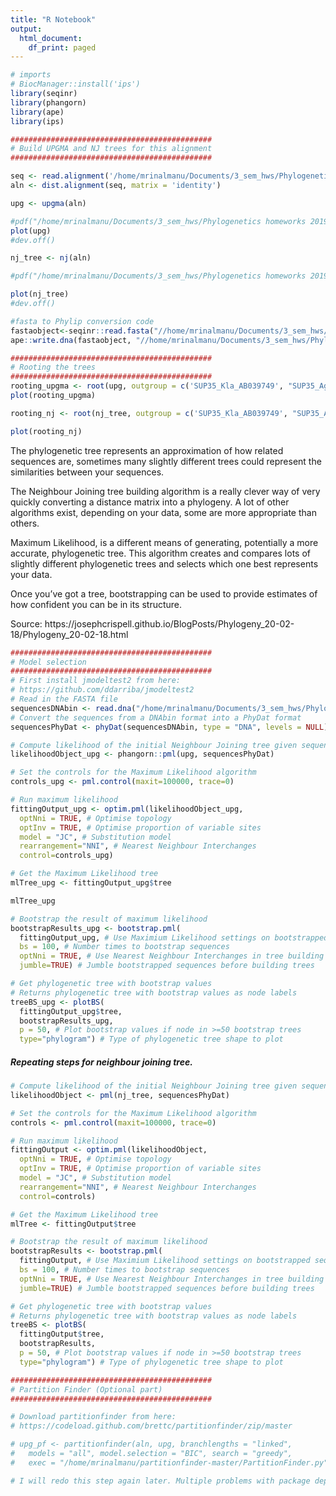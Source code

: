 ```yaml
---
title: "R Notebook"
output:
  html_document:
    df_print: paged
---
```


```r
# imports
# BiocManager::install('ips')
library(seqinr)
library(phangorn)
library(ape)
library(ips)

```

```r
#############################################
# Build UPGMA and NJ trees for this alignment
#############################################

seq <- read.alignment('/home/mrinalmanu/Documents/3_sem_hws/Phylogenetics homeworks 2019/Week 4/input/SUP35_aln.best.fas', format = 'fasta')
aln <- dist.alignment(seq, matrix = 'identity')

```


```r
upg <- upgma(aln)

#pdf("/home/mrinalmanu/Documents/3_sem_hws/Phylogenetics homeworks 2019/Week 4/output/UPGMAtree.pdf")
plot(upg)
#dev.off()

```

```r

nj_tree <- nj(aln)

#pdf("/home/mrinalmanu/Documents/3_sem_hws/Phylogenetics homeworks 2019/Week 4/output/NJtree.pdf")

plot(nj_tree)
#dev.off()

```


```r

#fasta to Phylip conversion code
fastaobject<-seqinr::read.fasta("//home/mrinalmanu/Documents/3_sem_hws/Phylogenetics homeworks 2019/Week 4/input/SUP35_aln.best.fas")
ape::write.dna(fastaobject, "//home/mrinalmanu/Documents/3_sem_hws/Phylogenetics homeworks 2019/Week 4/output/phyfile.phy", nbcol=1,colsep="", colw=1000000)

```

```r
#############################################
# Rooting the trees
#############################################
rooting_upgma <- root(upg, outgroup = c('SUP35_Kla_AB039749', "SUP35_Agos_ATCC_10895_NM_211584"))
plot(rooting_upgma)
```

```r
rooting_nj <- root(nj_tree, outgroup = c('SUP35_Kla_AB039749', "SUP35_Agos_ATCC_10895_NM_211584"))

plot(rooting_nj)
```

The phylogenetic tree represents an approximation of how related sequences are, sometimes many slightly different trees could represent the similarities between your sequences.

The Neighbour Joining tree building algorithm is a really clever way of very quickly converting a distance matrix into a phylogeny. A lot of other algorithms exist, depending on your data, some are more appropriate than others.

Maximum Likelihood, is a different means of generating, potentially a more accurate, phylogenetic tree. This algorithm creates and compares lots of slightly different phylogenetic trees and selects which one best represents your data.

Once you've got a tree, bootstrapping can be used to provide estimates of how confident you can be in its structure.

Source: https://josephcrispell.github.io/BlogPosts/Phylogeny_20-02-18/Phylogeny_20-02-18.html

```r
#############################################
# Model selection
#############################################
# First install jmodeltest2 from here:
# https://github.com/ddarriba/jmodeltest2
# Read in the FASTA file
sequencesDNAbin <- read.dna("/home/mrinalmanu/Documents/3_sem_hws/Phylogenetics homeworks 2019/Week 4/input/SUP35_aln.best.fas", format = "fasta", skip=1)
# Convert the sequences from a DNAbin format into a PhyDat format
sequencesPhyDat <- phyDat(sequencesDNAbin, type = "DNA", levels = NULL)

# Compute likelihood of the initial Neighbour Joining tree given sequences
likelihoodObject_upg <- phangorn::pml(upg, sequencesPhyDat)

# Set the controls for the Maximum Likelihood algorithm
controls_upg <- pml.control(maxit=100000, trace=0)

# Run maximum likelihood
fittingOutput_upg <- optim.pml(likelihoodObject_upg,
  optNni = TRUE, # Optimise topology
  optInv = TRUE, # Optimise proportion of variable sites
  model = "JC", # Substitution model
  rearrangement="NNI", # Nearest Neighbour Interchanges
  control=controls_upg)

# Get the Maximum Likelihood tree
mlTree_upg <- fittingOutput_upg$tree

mlTree_upg

```

```r
# Bootstrap the result of maximum likelihood
bootstrapResults_upg <- bootstrap.pml(
  fittingOutput_upg, # Use Maximium Likelihood settings on bootstrapped sequences
  bs = 100, # Number times to bootstrap sequences
  optNni = TRUE, # Use Nearest Neighbour Interchanges in tree building
  jumble=TRUE) # Jumble bootstrapped sequences before building trees

# Get phylogenetic tree with bootstrap values
# Returns phylogenetic tree with bootstrap values as node labels
treeBS_upg <- plotBS(
  fittingOutput_upg$tree,
  bootstrapResults_upg,
  p = 50, # Plot bootstrap values if node in >=50 bootstrap trees
  type="phylogram") # Type of phylogenetic tree shape to plot


```

##### Repeating steps for neighbour joining tree.
```r

# Compute likelihood of the initial Neighbour Joining tree given sequences
likelihoodObject <- pml(nj_tree, sequencesPhyDat)

# Set the controls for the Maximum Likelihood algorithm
controls <- pml.control(maxit=100000, trace=0)

# Run maximum likelihood
fittingOutput <- optim.pml(likelihoodObject,
  optNni = TRUE, # Optimise topology
  optInv = TRUE, # Optimise proportion of variable sites
  model = "JC", # Substitution model
  rearrangement="NNI", # Nearest Neighbour Interchanges
  control=controls)

# Get the Maximum Likelihood tree
mlTree <- fittingOutput$tree


```

```r
# Bootstrap the result of maximum likelihood
bootstrapResults <- bootstrap.pml(
  fittingOutput, # Use Maximium Likelihood settings on bootstrapped sequences
  bs = 100, # Number times to bootstrap sequences
  optNni = TRUE, # Use Nearest Neighbour Interchanges in tree building
  jumble=TRUE) # Jumble bootstrapped sequences before building trees

# Get phylogenetic tree with bootstrap values
# Returns phylogenetic tree with bootstrap values as node labels
treeBS <- plotBS(
  fittingOutput$tree,
  bootstrapResults,
  p = 50, # Plot bootstrap values if node in >=50 bootstrap trees
  type="phylogram") # Type of phylogenetic tree shape to plot

```
```r
#############################################
# Partition Finder (Optional part)
#############################################

# Download partitionfinder from here:
# https://codeload.github.com/brettc/partitionfinder/zip/master

# upg_pf <- partitionfinder(aln, upg, branchlengths = "linked",
#   models = "all", model.selection = "BIC", search = "greedy",
#   exec = "/home/mrinalmanu/partitionfinder-master/PartitionFinder.py")

# I will redo this step again later. Multiple problems with package dependencies.
```